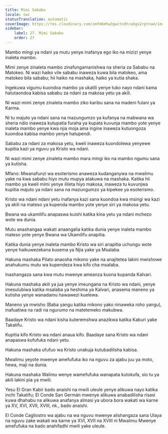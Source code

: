 ```yaml
---
title: Mimi Sababu
locale: swc
statusTranslation: automatic
coverImage: https://res.cloudinary.com/xmfm6mhw3gwctndtcubgx2rptnae/image/upload/v1741354419/small_cover_la_gran_rebelion_28716e29d2.webp
sidebar:
    label: 27. Mimi Sababu
    order: 27
---
```

Mambo mingi ya ndani ya mutu yenye inafanya ego iko na mizizi yenye inaleta mambo.

Mimi zenye zinaleta mambo zinafungamanishwa na sheria za Sababu na Matokeo. Ni wazi haiko vile sababu inaweza kuwa bila matokeo, ama matokeo bila sababu; hii haiko na mashaka, haiko ya kutia shaka.

Ingekuwa vigumu kuondoa mambo ya ukatili yenye tuko nayo ndani kama hatutaondoa kabisa sababu za ndani za makosa yetu ya akili.

Ni wazi mimi zenye zinaleta mambo ziko karibu sana na madeni fulani ya Karma.

Ni tu majuto ya ndani sana na mazungumzo ya kufanya na mabwana wa sheria ndio inaweza kutupatia furaha ya kupata kuvunja mambo yote yenye inaleta mambo yenye kwa njia moja ama ingine inaweza kutuongoza kuondoa kabisa mambo yenye hatupendi.

Sababu za ndani za makosa yetu, kweli inaweza kuondolewa yenyewe kupitia kazi ya nguvu ya Kristo wa ndani.

Ni wazi mimi zenye zinaleta mambo mara mingi iko na mambo ngumu sana ya kutisha.

Mfano: Mwanafunzi wa esoterismo anaweza kudanganywa na mwalimu yake na kwa sababu hiyo mutu mupya atakuwa na mashaka. Katika hii mambo ya kweli mimi yenye ilileta hiyo makosa, inaweza tu kuvunjwa kupitia majuto ya ndani sana na mazungumzo ya kipekee ya esoterismo.

Kristo wa ndani ndani yetu inafanya kazi sana kuondoa kwa msingi wa kazi ya akili na mateso ya kupenda mambo yote yenye siri ya makosa yetu.

Bwana wa ukamilifu anapaswa kuishi katika kina yetu ya ndani mchezo wote wa dunia.

Mutu anashangaa wakati anaangalia katika dunia yenye inaleta mambo mateso yote yenye Bwana wa Ukamilifu anapitia.

Katika dunia yenye inaleta mambo Kristo wa siri anapitia uchungu wote yenye haikuwezekana kusema ya Njia yake ya Msalaba.

Hakuna mashaka Pilato anaosha mikono yake na anajitetea lakini mwishowe anahukumu mutu wa kupendeza kwa kifo cha msalaba.

Inashangaza sana kwa mutu mwenye ameanza kuona kupanda Kalvari.

Hakuna mashaka akili ya jua yenye imeungana na Kristo wa ndani, yenye imesulubiwa katika msalaba ya heshima ya Kalvari, anasema maneno ya kutisha yenye wanadamu hawawezi kuelewa.

Maneno ya mwisho (Baba yangu katika mikono yako ninaweka roho yangu), inafuatiwa na radi na ngurumo na matetemeko makubwa.

Baadaye Kristo wa ndani kisha kuteremshwa anazikwa katika Kaburi yake Takatifu.

Kupitia kifo Kristo wa ndani anaua kifo. Baadaye sana Kristo wa ndani anapaswa kufufuka ndani yetu.

Hakuna mashaka ufufuo wa Kristo unakuja kutubadilisha kabisa.

Mwalimu yeyote mwenye amefufuka iko na nguvu za ajabu juu ya moto, hewa, maji na dunia.

Hakuna mashaka Walimu wenye wamefufuka wanapata kutokufa, sio tu ya akili lakini pia ya mwili.

Yesu El Gran Kabir bado anaishi na mwili uleule yenye alikuwa nayo katika inchi Takatifu; El Conde San Germán mwenye alikuwa anabadilisha risasi kuwa dhahabu na alikuwa anafanya almasi ya ubora bora wakati wa karne ya XV, XVI, XVII, XVIII, nk., bado anaishi.

El Conde Cagliostro wa ajabu na wa nguvu mwenye alishangaza sana Ulaya na nguvu zake wakati wa karne ya XVI, XVII na XVIII ni Mwalimu Mwenye amefufuka na bado anahifadhi mwili yake uleule.

